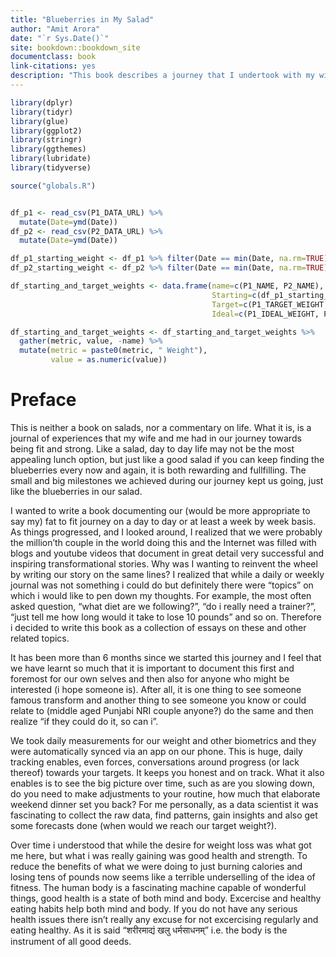 ```yaml
--- 
title: "Blueberries in My Salad"
author: "Amit Arora"
date: "`r Sys.Date()`"
site: bookdown::bookdown_site
documentclass: book
link-citations: yes
description: "This book describes a journey that I undertook with my wife to nurture and nourish what is important and give up the rest. Like a salad, life may not be the most appealing lunch option but if you can keep finding the blueberries every now and again, it is both rewarding and fullfilling."
---
```


```r
library(dplyr)
library(tidyr)
library(glue)
library(ggplot2)
library(stringr)
library(ggthemes)
library(lubridate)
library(tidyverse)

source("globals.R")


df_p1 <- read_csv(P1_DATA_URL) %>%
  mutate(Date=ymd(Date))
df_p2 <- read_csv(P2_DATA_URL) %>%
  mutate(Date=ymd(Date))

df_p1_starting_weight <- df_p1 %>% filter(Date == min(Date, na.rm=TRUE)) %>% pull(Weight)
df_p2_starting_weight <- df_p2 %>% filter(Date == min(Date, na.rm=TRUE)) %>% pull(Weight)

df_starting_and_target_weights <- data.frame(name=c(P1_NAME, P2_NAME),
                                             Starting=c(df_p1_starting_weight, df_p2_starting_weight),
                                             Target=c(P1_TARGET_WEIGHT, P2_TARGET_WEIGHT),
                                             Ideal=c(P1_IDEAL_WEIGHT, P2_IDEAL_WEIGHT))

df_starting_and_target_weights <- df_starting_and_target_weights %>% 
  gather(metric, value, -name) %>%
  mutate(metric = paste0(metric, " Weight"),
         value = as.numeric(value))
```

# Preface

This is neither a book on salads, nor a commentary on life. What it is, is a journal of experiences that my wife and me had in our journey towards being fit and strong.  Like a salad, day to day life may not be the most appealing lunch option, but just like a good salad if you can keep finding the blueberries every now and again, it is both rewarding and fullfilling. The small and big milestones we achieved during our journey kept us going, just like the blueberries in our salad.

I wanted to write a book documenting our (would be more appropriate to say my) fat to fit journey on a day to day or at least a week by week basis. As things progressed, and I looked around, I realized that we were probably the million'th couple in the world doing this and the Internet was filled with blogs and youtube videos that document in great detail very successful and inspiring transformational stories. Why was I wanting to reinvent the wheel by writing our story on the same lines? I realized that while a daily or weekly journal was not something i could do but definitely there were "topics" on which i would like to pen down my thoughts. For example, the most often asked question, "what diet are we following?", "do i really need a trainer?", "just tell me how long would it take to lose 10 pounds" and so on. Therefore i decided to write this book as a collection of essays on these and other related topics.

It has been more than 6 months since we started this journey and I feel that we have learnt so much that it is important to document this first and foremost for our own selves and then also for anyone who might be interested (i hope someone is). After all, it is one thing to see someone famous transform and another thing to see someone you know or could relate to (middle aged Punjabi NRI couple anyone?) do the same and then realize "if they could do it, so can i".

We took daily measurements for our weight and other biometrics and they were automatically synced via an app on our phone. This is huge, daily tracking enables, even forces, conversations around progress (or lack thereof) towards your targets. It keeps you honest and on track. What it also enables is to see the big picture over time, such as are you slowing down, do you need to make adjustments to your routine, how much that elaborate weekend dinner set you back? For me personally, as a data scientist it was fascinating to collect the raw data, find patterns, gain insights and also get some forecasts done (when would we reach our target weight?).

Over time i understood that while the desire for weight loss was what got me here, but what i was really gaining was good health and strength. To reduce the benefits of what we were doing to just burning calories and losing tens of pounds now seems like a terrible underselling of the idea of fitness. The human body is a fascinating machine capable of wonderful things, good health is a state of both mind and body. Excercise and healthy eating habits help both mind and body. If you do not have any serious health issues there isn't really any excuse for not excercising regularly and eating healthy. As it is said "शरीरमाद्यं खलु धर्मसाधनम्" i.e. the body is the instrument of all good deeds.

